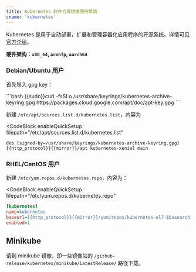 ```yaml
---
title: Kubernetes 软件仓库镜像使用帮助
cname: 'kubernetes'
---
```


Kubernetes 是用于自动部署，扩展和管理容器化应用程序的开源系统。详情可见 [官方介绍](https://kubernetes.io/zh/)。

**硬件架构：`x86_64`, `armhfp`, `aarch64`**

### Debian/Ubuntu 用户

首先导入 gpg key：

<CodeBlock>
```bash
{{sudo}}curl -fsSLo /usr/share/keyrings/kubernetes-archive-keyring.gpg https://packages.cloud.google.com/apt/doc/apt-key.gpg
```
</CodeBlock>

新建 `/etc/apt/sources.list.d/kubernetes.list`，内容为

<CodeBlock
  enableQuickSetup
  filepath="/etc/apt/sources.list.d/kubernetes.list"
>

```properties
deb [signed-by=/usr/share/keyrings/kubernetes-archive-keyring.gpg] {{http_protocol}}{{mirror}}/apt kubernetes-xenial main
```

</CodeBlock>

### RHEL/CentOS 用户

新建 `/etc/yum.repos.d/kubernetes.repo`，内容为：

<CodeBlock
  enableQuickSetup
  filepath="/etc/yum.repos.d/kubernetes.repo"
>

```ini
[kubernetes]
name=kubernetes
baseurl={{http_protocol}}{{mirror}}/yum/repos/kubernetes-el7-$basearch
enabled=1
```

</CodeBlock>

## Minikube

请到 minikube 镜像，即一些镜像站的 `/github-release/kubernetes/minikube/LatestRelease/` 路径下载。

